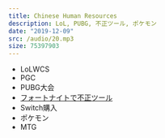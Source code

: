 ```yaml
---
title: Chinese Human Resources
description: LoL, PUBG, 不正ツール, ポケモン
date: "2019-12-09"
src: /audio/20.mp3
size: 75397903
---
```


<MP3 src='/audio/20.mp3' />

- LoLWCS
- PGC
- PUBG大会
- [フォートナイトで不正ツール](https://automaton-media.com/articles/newsjp/20191105-105667/)
- Switch購入
- ポケモン
- MTG